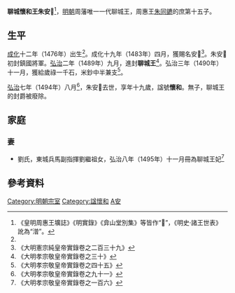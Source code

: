 '''聊城懷和王朱安𣹩'''<ref>《皇明周惠王壙誌》《明實錄》《弇山堂別集》等皆作“𣹩”，《明史·諸王世表》訛為“潧”。</ref>{{BD|1476年||1494年||catIdx=Z朱}}，[[明朝|明朝]]周藩唯一一代聊城王，周惠王[[朱同䥝|朱同䥝]]的庶第十五子。

==生平==
[[成化|成化]]十二年（1476年）出生<ref name=x91/>。成化十九年（1483年）四月，獲賜名安𣹩<ref>《大明憲宗純皇帝實錄卷之二百三十九》</ref>。朱安𣹩初封鎮國將軍。[[弘治|弘治]]二年（1489年）九月，進封'''聊城王'''<ref>《大明孝宗敬皇帝實錄卷之三十》</ref>。弘治三年（1490年）十一月，獲給歲祿一千石，米鈔中半兼支<ref>《大明孝宗敬皇帝實錄卷之四十五》</ref>。

[[弘治|弘治]]七年（1494年）八月<ref name=x91>《大明孝宗敬皇帝實錄卷之九十一》</ref>，朱安𣹩去世，享年十九歲，諡號'''懷和'''。無子，聊城王的封爵被廢除。

==家庭==
===妻===
*劉氏，東城兵馬副指揮劉繼祖女，弘治八年（1495年）十一月冊為聊城王妃<ref>《大明孝宗敬皇帝實錄卷之一百六》</ref>

==參考資料==
{{reflist|2}}

{{s-start}}
{{s-none|無|[[明朝|明政府]]封之}}
{{s-ttl|title=[[明朝藩王列表_(周王系)#聊城國|明聊城國國王]]|years=1489年－1494年}}
{{s-none|無|無子，封國廢除}}
{{end}}

[[Category:明朝宗室|Category:明朝宗室]]
[[Category:諡懷和|Category:諡懷和]]
[[Category:朱姓|A安]]